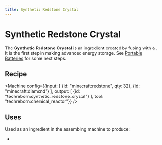 ```yaml
---
title: Synthetic Redstone Crystal
---
```


<ItemImage file="synthetic_redstone_crystal" alt="Synthetic Redstone Crystal" size="200" />

# Synthetic Redstone Crystal

The **Synthetic Redstone Crystal** is an ingredient created by fusing <McItem slug="minecraft:redstone" /> with a <McItem slug="minecraft:diamond" />.  
It is the first step in making advanced energy storage. See [Portable Batteries](/docs/items/batteries) for some next steps.

## Recipe

<Machine config={{input: [
	{id: "minecraft:redstone", qty: 32},
	{id: "minecraft:diamond"}
], output: [
	{id: "techreborn:synthetic_redstone_crystal"}
], tool: "techreborn:chemical_reactor"}} />

## Uses

Used as an ingredient in the assembling machine to produce:

- <McItem slug="techreborn:energy_crystal" />
